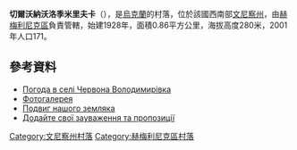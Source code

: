 {{coord|49|43|44|N|27|51|3|E|scale:30000|display=title}}

'''切爾沃納沃洛季米里夫卡'''（{{lang-uk|Володимирівка}}），是[[烏克蘭|烏克蘭]]的村落，位於該國西南部[[文尼察州|文尼察州]]，由[[赫梅利尼克區|赫梅利尼克區]]負責管轄，始建1928年，面積0.86平方公里，海拔高度280米，2001年人口171。

==參考資料==
* [http://weather.in.ua/ua/vinnickaja/27889 Погода в селі Червона Володимирівка] {{Wayback|url=http://weather.in.ua/ua/vinnickaja/27889 |date=20160916144627 }}
* [https://picasaweb.google.com/107559864796774610765 Фотогалерея] {{Wayback|url=https://picasaweb.google.com/107559864796774610765 |date=20160603163503 }}
* [http://fakty.ua/61413-quot-malysh-letel-s-shestogo-etazha-snachala-ruchkami-vpered-a-potom-priblizhayas-k-zemle-nachal-vracshatsya-quot Подвиг нашого земляка] {{Wayback|url=http://fakty.ua/61413-quot-malysh-letel-s-shestogo-etazha-snachala-ruchkami-vpered-a-potom-priblizhayas-k-zemle-nachal-vracshatsya-quot |date=20180830213413 }}
* [http://uk.wikipedia.org/w/index.php?title=%D0%9E%D0%B1%D0%B3%D0%BE%D0%B2%D0%BE%D1%80%D0%B5%D0%BD%D0%BD%D1%8F:%D0%A7%D0%B5%D1%80%D0%B2%D0%BE%D0%BD%D0%B0_%D0%92%D0%BE%D0%BB%D0%BE%D0%B4%D0%B8%D0%BC%D0%B8%D1%80%D1%96%D0%B2%D0%BA%D0%B0&action=edit&section=new Додайте свої зауваження та пропозиції]

[[Category:文尼察州村落|Category:文尼察州村落]]
[[Category:赫梅利尼克區村落|Category:赫梅利尼克區村落]]


{{Vinnytsia-geo-stub}}